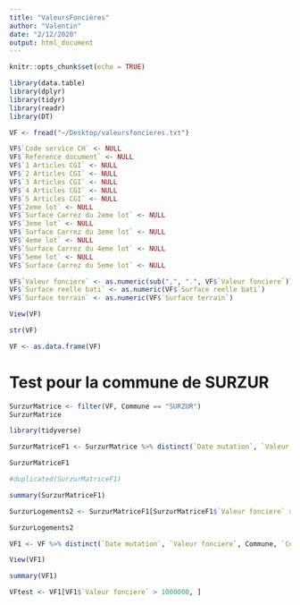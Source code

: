 ```yaml
---
title: "ValeursFoncières"
author: "Valentin"
date: "2/12/2020"
output: html_document
---
```


```r
knitr::opts_chunk$set(echo = TRUE)
```

```r
library(data.table)
library(dplyr)
library(tidyr)
library(readr)
library(DT)
```

```r
VF <- fread("~/Desktop/valeursfoncieres.txt")
```

```r
VF$`Code service CH` <- NULL
VF$`Reference document` <- NULL
VF$`1 Articles CGI` <- NULL
VF$`2 Articles CGI` <- NULL
VF$`3 Articles CGI` <- NULL
VF$`4 Articles CGI` <- NULL
VF$`5 Articles CGI` <- NULL
VF$`2eme lot` <- NULL
VF$`Surface Carrez du 2eme lot` <- NULL
VF$`3eme lot` <- NULL
VF$`Surface Carrez du 3eme lot` <- NULL
VF$`4eme lot` <- NULL
VF$`Surface Carrez du 4eme lot` <- NULL
VF$`5eme lot` <- NULL
VF$`Surface Carrez du 5eme lot` <- NULL
```

```r
VF$`Valeur fonciere` <- as.numeric(sub(",", ".", VF$`Valeur fonciere`))
VF$`Surface reelle bati` <- as.numeric(VF$`Surface reelle bati`)
VF$`Surface terrain` <- as.numeric(VF$`Surface terrain`)
```

```r
View(VF)
```

```r
str(VF)
```

```r
VF <- as.data.frame(VF)
```

# Test pour la commune de SURZUR

```r
SurzurMatrice <- filter(VF, Commune == "SURZUR")
SurzurMatrice
```


```r
library(tidyverse)
```

```r
SurzurMatriceF1 <- SurzurMatrice %>% distinct(`Date mutation`, `Valeur fonciere`, Commune, `Code commune`, .keep_all = TRUE)
```

```r
SurzurMatriceF1
```

```r
#duplicated(SurzurMatriceF1)
```

```r
summary(SurzurMatriceF1)
```

```r
SurzurLogements2 <- SurzurMatriceF1[SurzurMatriceF1$`Valeur fonciere` > 300000, ]
```

```r
SurzurLogements2
```

```r
VF1 <- VF %>% distinct(`Date mutation`, `Valeur fonciere`, Commune, `Code commune`, .keep_all = TRUE)
```

```r
View(VF1)
```

```r
summary(VF1)
```

```r
VFtest <- VF1[VF1$`Valeur fonciere` > 1000000, ]
```


